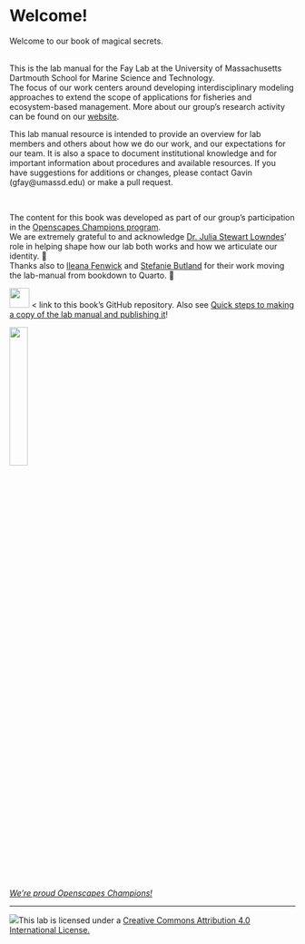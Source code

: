 # Welcome!

Welcome to our book of magical secrets.

<br> This is the lab manual for the Fay Lab at the University of Massachusetts Dartmouth School for Marine Science and Technology.\
The focus of our work centers around developing interdisciplinary modeling approaches to extend the scope of applications for fisheries and ecosystem-based management. More about our group's research activity can be found on our [website](https://thefaylab.com).

This lab manual resource is intended to provide an overview for lab members and others about how we do our work, and our expectations for our team. It is also a space to document institutional knowledge and for important information about procedures and available resources. If you have suggestions for additions or changes, please contact Gavin (gfay\@umassd.edu) or make a pull request.

<br>

The content for this book was developed as part of our group's participation in the [Openscapes Champions program](https://openscapes.org).\
We are extremely grateful to and acknowledge [Dr. Julia Stewart Lowndes](https://twitter.com/juliesquid)' role in helping shape how our lab both works and how we articulate our identity. 🙏\
Thanks also to <a href="#" onclick='window.open("https://twitter.com/_ileanaf");return false;'>Ileana Fenwick</a> and [Stefanie Butland](https://twitter.com/StefanieButland) for their work moving the lab-manual from bookdown to Quarto. 🙌\


[![](https://github.githubassets.com/images/modules/logos_page/GitHub-Mark.png){fig-align="left" width="35px"}](https://github.com/thefaylab/lab-manual) \< link to this book's GitHub repository. Also see [Quick steps to making a copy of the lab manual and publishing it](https://github.com/thefaylab/lab-manual/wiki/Quick-steps-to-making-a-copy-of-the-lab-manual-&-publishing-it)!

![](img/openscapes_hex_badge.png){width="25%"}

[*We're proud Openscapes Champions!*](https://openscapes.org)

------------------------------------------------------------------------

[![](img/creative_commons.png)](http://creativecommons.org/licenses/by/4.0/){fig-alt="Creative Commons License"}This lab is licensed under a [Creative Commons Attribution 4.0 International License.](http://creativecommons.org/licenses/by/4.0/)
